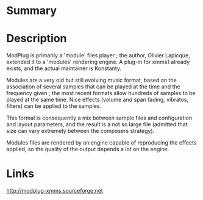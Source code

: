 {{ComponentHeader}}

=Summary=


=Description=
ModPlug is primarily a 'module' files player ; the author, Olivier Lapicque, extended it to a 'modules' rendering engine. 
A plug-in for xmms1 already exists, and the actual maintainer is Konstanty.

Modules are a very old but still evolving music format, based on the association of several samples that can be played at the time and the frequency given ; the most recent formats allow hundreds of samples to be played at the same time. Nice effects (volume and span fading, vibratos, filters) can be applied to the samples.

This format is consequently a mix between sample files and configuration and layout parameters, and the result is a not so large file (admitted that size can vary extremely between the composers strategy).

Modules files are rendered by an engine capable of reproducing the effects applied, so the quality of the output depends a lot on the engine.

=Links=
http://modplug-xmms.sourceforge.net